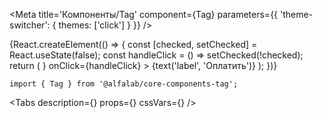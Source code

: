 



<Meta
    title='Компоненты/Tag'
    component={Tag}
    parameters={{ 'theme-switcher': { themes: ['click'] } }}
/>
<!-- Canvas -->
<Story name='Tag'>
    {React.createElement(() => {
        const [checked, setChecked] = React.useState(false);
        const handleClick = () => setChecked(!checked);
        return (
            <Tag
                size={select('size', SIZES, 'm')}
                disabled={boolean('disabled', false)}
                checked={checked || boolean('checked', false)}
                rightAddons={boolean('rightAddons', false) && <Icon />}
                onClick={handleClick}
            >
                {text('label', 'Оплатить')}
            </Tag>
        );
    })}
</Story>

<!-- Docs -->

<ComponentHeader
    name='Tag'
    version={version}
    package='@alfalab/core-components-tag'
    stage={3}
    design='https://www.figma.com/file/hqSP3L6qu8UcL3sf18Su1M/Web-Components?node-id=214%3A1873'
/>

```tsx
import { Tag } from '@alfalab/core-components-tag';
```

<Tabs
  description={<Description />}
  props={<Props of={Tag} />}
  cssVars={<CssVars css={styles} />}
/>